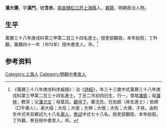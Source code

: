 {{明清人物信息框
| 姓名 = 潘大儒
| 原名 =
| 圖片名稱= 
| 圖片大小 =
| 圖片說明 = 
| 最高職務 = 中書舍人
| 國家 = 大明 
| 爵位 =
| 籍貫 = [[南直隸|南直隸]][[松江府|松江府]][[上海縣|上海縣]]
| 族裔 = 
| 旗籍 = 
| 字號 = 
| 諡號 =
| 出生日期 = 丁丑二月初四日
| 出生地點 =
| 逝世日期 = 萬曆四十一年（1613年）
| 逝世地點 =
| 墓葬 =
| 配偶 = 沈氏
| 親屬 = 曾祖[[潘鈇|潘鈇]]，祖[[潘梓|潘梓]]，父[[潘允文|潘允文]]，母葉氏
| 出身 =
* 萬曆三十八年庚戌科進士
| 經歷 =
| 著作 =  
}}
'''潘大儒'''{{BD|1578年||1613年||}}，字'''漢門'''，號'''含赤'''，[[南直隸|南直隸]][[松江府|松江府]][[上海縣|上海縣]]人，[[竈籍|竈籍]]，明朝政治人物。

== 生平 ==
萬曆三十八年庚戌科第三甲第二百三十四名進士。授吏部觀政，本年給假，丁外艱，萬曆四十一年（1613年）授中書舍人，卒。<ref>《萬曆三十八年庚戌科序齒錄》：治《[[詩經|詩經]]》，年三十三歲中式萬曆三十八年庚戌科第三甲第二百三十四名進士。丁丑二月初四日生，行一，曾祖[[潘鈇|潘鈇]]；祖[[潘梓|潘梓]]，教官；父[[潘允文|潘允文]]；母葉氏。[[嚴侍下|嚴侍下]]，妻沈氏，兄伯朗（庠生進士）；伯翅（□午舉人），弟大倫；大任；大俊；大伸；大傑；大佐；大傳，子昇。由附生中式辛丑鄉試九十八名[[舉人|舉人]]，[[會試|會試]]中式七十八名。授吏部觀政，本年給假，丁外艱，癸丑授中書舍人，卒。</ref>

== 参考资料 ==
{{reflist}}

{{萬曆三十八年庚戌科殿试金榜}}

{{Authority control}}

{{DEFAULTSORT:Pan潘}}
[[Category:上海人|Category:上海人]]
[[Category:明朝中書舍人|Category:明朝中書舍人]]


{{明朝人物小作品}}